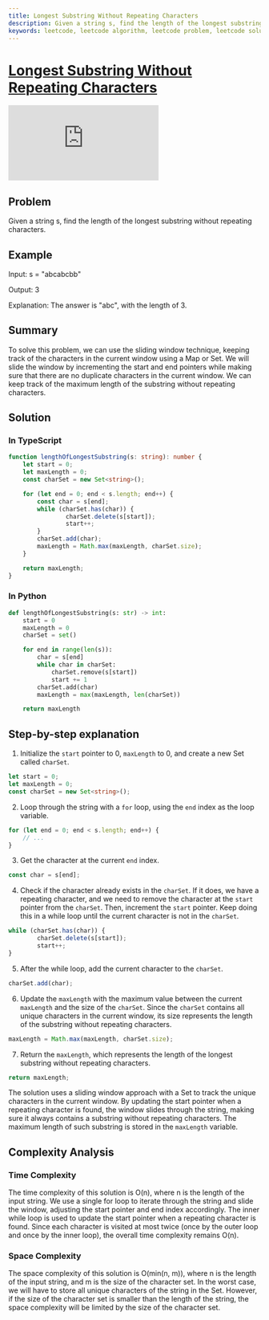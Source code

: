 ```yaml
---
title: Longest Substring Without Repeating Characters
description: Given a string s, find the length of the longest substring without repeating characters.
keywords: leetcode, leetcode algorithm, leetcode problem, leetcode solution, leetcode interview, leetcode problem solution, leetcode problem solution in typescript, leetcode problem solution in python, leetcode problem solution in javascript, leetcode problem solution in java, leetcode problem solution in c++, leetcode problem solution in c#, leetcode problem solution in go, leetcode problem solution in ruby, leetcode problem solution in swift, leetcode problem solution in kotlin, leetcode problem solution in dart, leetcode problem solution in php, leetcode problem solution in scala, leetcode problem solution in rust, leetcode problem solution in elixir, leetcode problem solution in clojure, leetcode problem solution in haskell, leetcode problem solution in perl, leetcode problem solution in lua, leetcode problem solution in groovy, leetcode problem solution in crystal, leetcode problem solution in julia, leetcode problem solution in f#, leetcode problem solution in r, leetcode problem solution in bash, leetcode problem solution in powershell, leetcode problem solution in typescript, leetcode problem solution in python, leetcode problem solution in javascript, leetcode problem solution in java, leetcode problem solution in c++, leetcode problem solution in c#, leetcode problem solution in go, leetcode problem solution in ruby, leetcode problem solution in swift, leetcode problem solution in kotlin, leetcode problem solution in dart, leetcode problem solution in php, leetcode problem solution in scala, leetcode problem solution in rust, leetcode problem solution in elixir, leetcode problem solution in clojure, leetcode problem solution in haskell, leetcode problem solution in perl, leetcode problem solution in lua, leetcode problem solution in groovy, leetcode problem solution in crystal, leetcode problem solution in julia, leetcode problem solution in f#, leetcode problem solution in r, leetcode problem solution in bash, leetcode problem solution in powershell, leetcode problem solution in typescript, leetcode problem solution in python, leetcode problem solution in javascript, leetcode problem solution in java, leetcode problem solution in c++, leetcode problem solution in c#, leetcode problem solution in go, leetcode problem solution in ruby, leetcode problem solution in swift, leetcode problem solution in kotlin, leetcode problem solution in dart, leetcode problem solution in php, leetcode problem solution in scala, leetcode
---
```



# [Longest Substring Without Repeating Characters](https://leetcode.com/problems/longest-substring-without-repeating-characters/) <DifficultyChip difficulty="medium" />

<div className="iframe-container">
	<iframe className="responsive-iframe" src="https://www.youtube.com/embed/wiGpQwVHdE0"
					title="YouTube video player" frameBorder="0"
					allow="accelerometer; autoplay; clipboard-write; encrypted-media; gyroscope; picture-in-picture"
					allowFullScreen></iframe>
</div>

## Problem

Given a string s, find the length of the longest substring without repeating characters.

## Example

Input: s = "abcabcbb"

Output: 3

Explanation: The answer is "abc", with the length of 3.

## Summary

To solve this problem, we can use the sliding window technique, keeping track of the characters in the current window using a Map or Set. We will slide the window by incrementing the start and end pointers while making sure that there are no duplicate characters in the current window. We can keep track of the maximum length of the substring without repeating characters.

## Solution

### In TypeScript

```typescript
function lengthOfLongestSubstring(s: string): number {
	let start = 0;
	let maxLength = 0;
	const charSet = new Set<string>();

	for (let end = 0; end < s.length; end++) {
		const char = s[end];
		while (charSet.has(char)) {
				charSet.delete(s[start]);
				start++;
		}
		charSet.add(char);
		maxLength = Math.max(maxLength, charSet.size);
	}

	return maxLength;
}
```

### In Python

```python
def lengthOfLongestSubstring(s: str) -> int:
	start = 0
	maxLength = 0
	charSet = set()

	for end in range(len(s)):
		char = s[end]
		while char in charSet:
			charSet.remove(s[start])
			start += 1
		charSet.add(char)
		maxLength = max(maxLength, len(charSet))

	return maxLength
```

## Step-by-step explanation

1. Initialize the `start` pointer to 0, `maxLength` to 0, and create a new Set called `charSet`.

```typescript
let start = 0;
let maxLength = 0;
const charSet = new Set<string>();
```

2. Loop through the string with a `for` loop, using the `end` index as the loop variable.

```typescript
for (let end = 0; end < s.length; end++) {
	// ...
}
```

3. Get the character at the current `end` index.

```typescript
const char = s[end];
```

4. Check if the character already exists in the `charSet`. If it does, we have a repeating character, and we need to remove the character at the `start` pointer from the `charSet`. Then, increment the `start` pointer. Keep doing this in a while loop until the current character is not in the `charSet`.

```typescript
while (charSet.has(char)) {
		charSet.delete(s[start]);
		start++;
}
```

5. After the while loop, add the current character to the `charSet`.

```typescript
charSet.add(char);
```

6. Update the `maxLength` with the maximum value between the current `maxLength` and the size of the `charSet`. Since the `charSet` contains all unique characters in the current window, its size represents the length of the substring without repeating characters.

```typescript
maxLength = Math.max(maxLength, charSet.size);
```

7. Return the `maxLength`, which represents the length of the longest substring without repeating characters.

```typescript
return maxLength;
```

The solution uses a sliding window approach with a Set to track the unique characters in the current window. By updating the start pointer when a repeating character is found, the window slides through the string, making sure it always contains a substring without repeating characters. The maximum length of such substring is stored in the `maxLength` variable.

## Complexity Analysis

### Time Complexity

The time complexity of this solution is O(n), where n is the length of the input string. We use a single for loop to iterate through the string and slide the window, adjusting the start pointer and end index accordingly. The inner while loop is used to update the start pointer when a repeating character is found. Since each character is visited at most twice (once by the outer loop and once by the inner loop), the overall time complexity remains O(n).

### Space Complexity

The space complexity of this solution is O(min(n, m)), where n is the length of the input string, and m is the size of the character set. In the worst case, we will have to store all unique characters of the string in the Set. However, if the size of the character set is smaller than the length of the string, the space complexity will be limited by the size of the character set.

